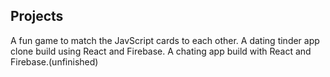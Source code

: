 ## Projects

<ProjectCard title="Memory Game" link="https://drtravis4.github.io/memoryGameApp/" bg="linear-gradient(to right, #D4145A 0%, #FBB03B 100%)">
A fun game to match the JavScript cards to each other.
</ProjectCard>

<ProjectCard title="Tinder Clone" link="https://drtravis4.github.io/tinder-clone/" bg="linear-gradient(to right, #D4145A 0%, #FBB03B 100%)">
A dating tinder app clone build using React and Firebase.
</ProjectCard>
<ProjectCard title="Chat App" link="" bg="linear-gradient(to right, #D4145A 0%, #FBB03B 100%)">
A chating app build with React and Firebase.(unfinished)
</ProjectCard>
